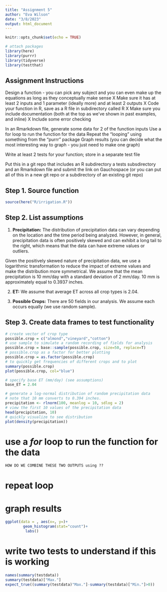 ```yaml
---
title: "Assignment 5"
author: "Eva Wilson"
date: "3/8/2023"
output: html_document
---
```


```r
knitr::opts_chunk$set(echo = TRUE)

# attach packages 
library(here)
library(purrr)
library(tidyverse)
library(testthat)
```

## Assignment Instructions 

Design a function - you can pick any subject and you can even make up the equations as long as they conceptually make sense
  X Make sure it has at least 2 inputs and 1 parameter (ideally more) and at least 2 outputs
  X Code your function in R, save as a R file in subdirectory called R
  X Make sure you include documentation (both at the top as we’ve shown in past examples, and inline)
  X Include some error checking

In an Rmarkdown file, generate some data for 2 of the function inputs
  Use a for loop to run the function for the data
  Repeat the “looping” using something from the “purrr” package
  Graph results (you can decide what the most interesting way to graph - you just need to make one graph)

Write at least 2 tests for your function; store in a separate test file

Put this in a git repo that includes an R subdirectory a tests subsdirectory and an Rmarkdown file and submit the link on Gauchospace (or you can put all of this in a new git repo or a subdirectory of an existing git repo)

## Step 1. Source function 
```r
source(here("R/irrigation.R"))
```

## Step 2. List assumptions 

1. **Precipitation:** The distribution of precipitation data can vary depending on the location and the time period being analyzed. However, in general, precipitation data is often positively skewed and can exhibit a long tail to the right, which means that the data can have extreme values or outliers.

Given the positively skewed nature of precipitation data, we use a logarithmic transformation to reduce the impact of extreme values and make the distribution more symmetrical. We assume that the mean precipitation is 10 mm/day with a standard deviation of 2 mm/day. 10 mm is approximately equal to 0.3937 inches. 

2. **ET:** We assume that average ET across all crop types is 2.04.

3. **Possible Crops:** There are 50 fields in our analysis. We assume each occurs equally (we use random sample).

## Step 3. Create data frames to test functionality
```r
# create vector of crop type
possible.crop = c("almond","vineyard","cotton")
# use sample to simulate a random recording of fields for analysis
possible.crop = base::sample(possible.crop, size=50, replace=T)
# possible.crop as a factor for better plotting
possible.crop = as.factor(possible.crop)
# to quickly get frequencies of different crops and to plot 
summary(possible.crop)
plot(possible.crop, col="blue")

# specify base ET (mm/day) (see assumptions)
base_ET = 2.04

# generate a log-normal distribution of random precipitation data
# note that 10 mm converts to 0.394 inches.  
precipitation <- rlnorm(100, meanlog = 10, sdlog = 2)
# view the first 10 values of the precipitation data
head(precipitation, 10)
# quickly visualize to see distribution
plot(density(precipitation))
```

# use a *for* loop to run the function for the data 
```r
HOW DO WE COMBINE THESE TWO OUTPUTS using ?? 
```

# repeat loop 

# graph results
```r
ggplot(data = , aes(x=, y=)+
        geom_histogram(stat="count")+
         labs()
```

# write two tests to understand if this is working
```r
names(summary(testdata))
summary(testdata)["Max."]
expect_true((summary(testdata)"Max."]-summary(testdata)["Min."]>0))
```
